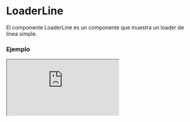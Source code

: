 
# LoaderLine

El componente LoaderLine es un componente que muestra un loader de linea simple.

### Ejemplo

<Iframe src="https://fenextjs-component-storybook.vercel.app/iframe.html?args=&id=loader-line--index&viewMode=story" />

### Importacion

Para importar el componente LoaderLine, se puede hacer desde fenextjs o fenextjs-component

```tsx copy
import { LoaderLine, LoaderLineProps } from "fenextjs/cjs/component/Loader/Line";
```

o

```tsx copy
import { LoaderLine, LoaderLineProps } from "fenextjs-component/cjs/Loader/Line";
```

### Parametros

| Parametro           |   Tipo   | Requerido | Default | Descripcion                     |
| ------------------- | :------: | :-------: | :-----: | :------------------------------ |
| height              | `number` |    No     |         | Altura de la linea              |
| classNameLoaderLine | `string` |    No     |         | Clase personalizada del loader. |

### Storybook

Para ver el storybook del componente lo puede hacer con este [link](https://fenextjs-component-storybook.vercel.app/?path=/story/loader-line--index)

### Usos

- Uso básico del componente LoaderLine

```tsx copy
<LoaderLine />
```
